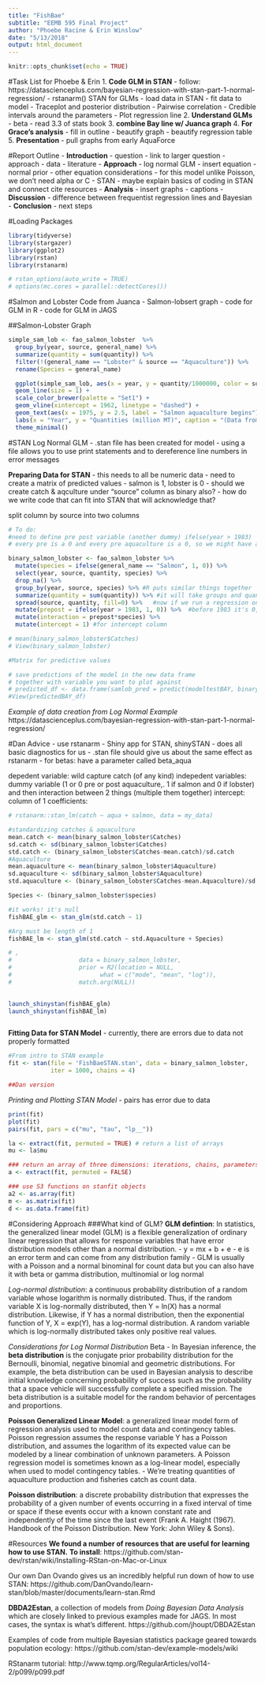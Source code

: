 ```yaml
---
title: "FishBae"
subtitle: "EEMB 595 Final Project" 
author: "Phoebe Racine & Erin Winslow"
date: "5/13/2018"
output: html_document
---
```


```r
knitr::opts_chunk$set(echo = TRUE)
```

#Task List for Phoebe & Erin
1. **Code GLM in STAN**
  - follow: https://datascienceplus.com/bayesian-regression-with-stan-part-1-normal-regression/
  - rstanarm() STAN for GLMs
  - load data in STAN
  - fit data to model
  - Traceplot and posterior distribution
  - Pairwise correlation
  - Credible intervals around the parameters
  - Plot regression line
2. **Understand GLMs**
  - beta
  - read 3.3 of stats book
3. **combine Bay line w/ Juanca graph**
4.  **For Grace's analysis**
  - fill in outline
  - beautify graph
  - beautify regression table
5. **Presentation**
  - pull graphs from early AquaForce


#Report Outline
- **Introduction**
  - question
  - link to larger question
  - approach
  - data
  - literature
- **Approach**
  - log normal GLM - insert equation
    - normal prior
    - other equation considerations
    - for this model unlike Poisson, we don't need alpha or C
  - STAN
    - maybe explain basics of coding in STAN and connect cite resources
- **Analysis**
  - insert graphs
  - captions
- **Discussion**
  - difference between frequentist regression lines and Bayesian
- **Conclusion**
  - next steps
  

#Loading Packages
```r
library(tidyverse)
library(stargazer)
library(ggplot2)
library(rstan)
library(rstanarm)

# rstan_options(auto_write = TRUE)
# options(mc.cores = parallel::detectCores())

```


#Salmon and Lobster Code from Juanca
- Salmon-lobsert graph
- code for GLM in R
- code for GLM in JAGS

##Salmon-Lobster Graph
```r

simple_sam_lob <- fao_salmon_lobster  %>%
  group_by(year, source, general_name) %>% 
  summarize(quantity = sum(quantity)) %>% 
  filter(!(general_name == "Lobster" & source == "Aquaculture")) %>% 
  rename(Species = general_name)

  ggplot(simple_sam_lob, aes(x = year, y = quantity/1000000, color = source, linetype = Species, group = paste(source, Species))) +
  geom_line(size = 1) +
  scale_color_brewer(palette = "Set1") +
  geom_vline(xintercept = 1962, linetype = "dashed") +
  geom_text(aes(x = 1975, y = 2.5, label = "Salmon aquaculture begins"), color = "black", size = 4) +
  labs(x = "Year", y = "Quantities (million MT)", caption = "(Data from FAO: www.fao.org/fishery/statistics/)") +
  theme_minimal()

```

#STAN Log Normal GLM
- .stan file has been created for model
  - using a file allows you to use print statements and to dereference line numbers in error messages
  
**Preparing Data for STAN**
- this needs to all be numeric data
- need to create a matrix of predicted values
- salmon is 1, lobster is 0
- should we create catch & aqculture under "source" column as binary also?
- how do we write code that can fit into STAN that will acknowledge that?

split column by source into two columns
```r
# To do:
#need to define pre post variable (another dummy) ifelse(year > 1983)
# every pre is a 0 and every pre aquaculture is a 0, so we might have a collinearity problem

binary_salmon_lobster <- fao_salmon_lobster %>%
  mutate(species = ifelse(general_name == "Salmon", 1, 0)) %>% 
  select(year, source, quantity, species) %>% 
  drop_na() %>%  
  group_by(year, source, species) %>% #R puts similar things together
  summarize(quantity = sum(quantity)) %>% #it will take groups and quantities and collaspse across, now we have 236 rows.
  spread(source, quantity, fill=0) %>%   #now if we run a regression on it, we'll have pairwise deletions, so we need fill = 0 (fills NA with 0)
  mutate(prepost = ifelse(year > 1983, 1, 0)) %>%  #before 1983 it's 0, after it's 1. need to find whatever paper that says the salmon tech revolution happend in 1983.
  mutate(interaction = prepost*species) %>% 
  mutate(intercept = 1) #for intercept column

# mean(binary_salmon_lobster$Catches)
# View(binary_salmon_lobster)  

#Matrix for predictive values

# save predictions of the model in the new data frame 
# together with variable you want to plot against
# predicted_df <- data.frame(samlob_pred = predict(modeltestBAY, binary_salmon_lobster), hp=binary_salmon_lobster$quantity)
#View(predictedBAY_df)


```

*Example of data creation from Log Normal Example*
https://datascienceplus.com/bayesian-regression-with-stan-part-1-normal-regression/


#Dan Advice
- use rstanarm
- Shiny app for STAN, shinySTAN
- does all basic diagnostics for us
- .stan file should give us about the same effect as rstanarm
- for betas: have a parameter called beta_aqua

depedent variable: wild capture catch (of any kind)
indepedent variables: dummy variable (1 or 0 pre or post aquaculture,. 1 if salmon and 0 if lobster) and then interaction between 2 things (multiple them together)
intercept: column of 1
coefficients: 

```r

# rstanarm::stan_lm(catch ~ aqua + salmon, data = my_data)

#standardizing catches & aquaculture
mean.catch <- mean(binary_salmon_lobster$Catches)
sd.catch <- sd(binary_salmon_lobster$Catches)
std.catch <- (binary_salmon_lobster$Catches-mean.catch)/sd.catch
#Aquaculture
mean.aquaculture <- mean(binary_salmon_lobster$Aquaculture)
sd.aquaculture <- sd(binary_salmon_lobster$Aquaculture)
std.aquaculture <- (binary_salmon_lobster$Catches-mean.Aquaculture)/sd.Aquaculture

Species <- (binary_salmon_lobster$species)

#it works! it's null
fishBAE_glm <- stan_glm(std.catch ~ 1)

#Arg must be length of 1
fishBAE_lm <- stan_glm(std.catch ~ std.Aquaculture + Species)

# , 
#                   data = binary_salmon_lobster, 
#                   prior = R2(location = NULL, 
#                         what = c("mode", "mean", "log")),
#                   match.arg(NULL))
            

launch_shinystan(fishBAE_glm)
launch_shinystan(fishBAE_lm)



```



**Fitting Data for STAN Model**
- currently, there are errors due to data not properly formatted
```r
#From intro to STAN example
fit <- stan(file = 'FishBaeSTAN.stan', data = binary_salmon_lobster, 
            iter = 1000, chains = 4)

##Dan version


```


*Printing and Plotting STAN Model*
- pairs has error due to data
```r

print(fit)
plot(fit)
pairs(fit, pars = c("mu", "tau", "lp__"))

la <- extract(fit, permuted = TRUE) # return a list of arrays 
mu <- la$mu 

### return an array of three dimensions: iterations, chains, parameters 
a <- extract(fit, permuted = FALSE) 

### use S3 functions on stanfit objects
a2 <- as.array(fit)
m <- as.matrix(fit)
d <- as.data.frame(fit)


```


#Considering Approach
###What kind of GLM?
**GLM defintion**: In statistics, the generalized linear model (GLM) is a flexible generalization of ordinary linear regression that allows for response variables that have error distribution models other than a normal distribution. 
  - y = mx + b + e
  - e is an error term and can come from any distribution family
  - GLM is usually with a Poisson and a normal binominal for count data but you can also have it with beta or gamma distribution, multinomial or log normal

*Log-normal distribution*: a continuous probability distribution of a random variable whose logarithm is normally distributed. Thus, if the random variable X is log-normally distributed, then Y = ln(X) has a normal distribution. Likewise, if Y has a normal distribution, then the exponential function of Y, X = exp(Y), has a log-normal distribution. A random variable which is log-normally distributed takes only positive real values.

*Considerations for Log Normal Distribution*
Beta
- In Bayesian inference, the **beta distribution** is the conjugate prior probability distribution for the Bernoulli, binomial, negative binomial and geometric distributions. For example, the beta distribution can be used in Bayesian analysis to describe initial knowledge concerning probability of success such as the probability that a space vehicle will successfully complete a specified mission. The beta distribution is a suitable model for the random behavior of percentages and proportions.

**Poisson Generalized Linear Model**: a generalized linear model form of regression analysis used to model count data and contingency tables. Poisson regression assumes the response variable Y has a Poisson distribution, and assumes the logarithm of its expected value can be modeled by a linear combination of unknown parameters. A Poisson regression model is sometimes known as a log-linear model, especially when used to model contingency tables.
- We're treating quantities of aquaculture production and fisheries catch as count data.

**Poisson distribution**: a discrete probability distribution that expresses the probability of a given number of events occurring in a fixed interval of time or space if these events occur with a known constant rate and independently of the time since the last event (Frank A. Haight (1967). Handbook of the Poisson Distribution. New York: John Wiley & Sons).



#Resources
**We found a number of resources that are useful for learning how to use STAN.**
**To install**: https://github.com/stan-dev/rstan/wiki/Installing-RStan-on-Mac-or-Linux

Our own Dan Ovando gives us an incredibly helpful run down of how to use STAN: https://github.com/DanOvando/learn-stan/blob/master/documents/learn-stan.Rmd

**DBDA2Estan**, a collection of models from *Doing Bayesian Data Analysis* which are closely linked to previous examples made for JAGS. In most cases, the syntax is what's different.
https://github.com/jhoupt/DBDA2Estan

Examples of code from multiple Bayesian statistics package geared towards population ecology: https://github.com/stan-dev/example-models/wiki

RStanarm tutorial: http://www.tqmp.org/RegularArticles/vol14-2/p099/p099.pdf


